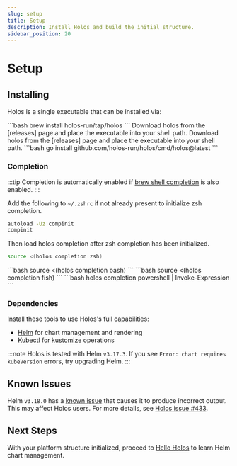 ```yaml
---
slug: setup
title: Setup
description: Install Holos and build the initial structure.
sidebar_position: 20
---
```



# Setup

## Installing

Holos is a single executable that can be installed via:

<Tabs groupId="FE2C74C8-B3A3-4AEA-BBD3-F57FAA654B6F">
  <TabItem value="brew" label="macOS">
```bash
brew install holos-run/tap/holos
```
  </TabItem>
  <TabItem value="linux" label="Linux">
Download holos from the [releases] page and place the executable into your shell
path.
  </TabItem>
  <TabItem value="win" label="Windows">
Download holos from the [releases] page and place the executable into your shell
path.
  </TabItem>
  <TabItem value="go" label="Go">
```bash
go install github.com/holos-run/holos/cmd/holos@latest
```
  </TabItem>
</Tabs>

### Completion

:::tip
Completion is automatically enabled if [brew shell
completion](https://docs.brew.sh/Shell-Completion) is also enabled.
:::

<Tabs groupId="65F79D28-2E57-4A90-8EBA-3D8758C80233">
  <TabItem value="zsh" label="zsh">

Add the following to `~/.zshrc` if not already present to initialize zsh completion.

```bash
autoload -Uz compinit
compinit
```

Then load holos completion after zsh completion has been initialized.

```bash
source <(holos completion zsh)
```
  </TabItem>
  <TabItem value="bash" label="bash">
```bash
source <(holos completion bash)
```
  </TabItem>
  <TabItem value="fish" label="fish">
```bash
source <(holos completion fish)
```
  </TabItem>
  <TabItem value="powershell" label="powershell">
```bash
holos completion powershell | Invoke-Expression
```
  </TabItem>
</Tabs>

### Dependencies

Install these tools to use Holos's full capabilities:

- [Helm] for chart management and rendering
- [Kubectl] for [kustomize] operations

:::note
Holos is tested with Helm `v3.17.3`. If you see `Error: chart requires
kubeVersion` errors, try upgrading Helm.
:::

## Known Issues

Helm `v3.18.0` has a [known issue](https://github.com/NixOS/nixpkgs/pull/322994) that causes it to produce incorrect output. This may affect Holos users. For more details, see [Holos issue #433](https://github.com/holos-run/holos/issues/433).

## Next Steps

With your platform structure initialized, proceed to [Hello Holos] to learn Helm
chart management.

[Helm]: https://github.com/helm/helm/releases
[Kubectl]: https://kubernetes.io/docs/tasks/tools/
[kustomize]: https://kustomize.io/
[Local Cluster]: ../topics/local-cluster.mdx
[Hello Holos]: ./hello-holos.mdx
[releases]: https://github.com/holos-run/holos/releases
[k3d]: https://k3d.io/
[OrbStack]: https://docs.orbstack.dev/install
[Docker]: https://docs.docker.com/get-started/get-docker/
